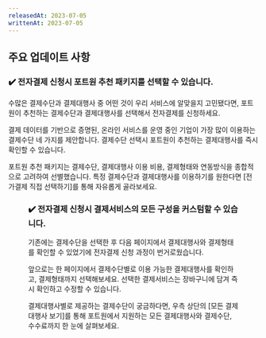 ```yaml
---
releasedAt: 2023-07-05
writtenAt: 2023-07-05
---
```



## 주요 업데이트 사항

### ✔️ 전자결제 신청시 포트원 추천 패키지를 선택할 수 있습니다.

수많은 결제수단과 결제대행사 중 어떤 것이 우리 서비스에 알맞을지 고민됐다면, 포트원이 추천하는 결제수단과 결제대행사를 선택해서 전자결제를 신청하세요.

결제 데이터를 기반으로 증명된, 온라인 서비스를 운영 중인 기업이 가장 많이 이용하는 결제수단 네 가지를 제안합니다. 결제수단 선택시 포트원이 추천하는 결제대행사를 즉시 확인할 수 있습니다.

포트원 추천 패키지는 결제수단, 결제대행사 이용 비용, 결제형태와 연동방식을 종합적으로 고려하여 선별했습니다. 특정 결제수단과 결제대행사를 이용하기를 원한다면 [전가결제 직접 선택하기]를 통해 자유롭게 골라보세요.

<Figure src={screenshot1} />

### ✔️ 전자결제 신청시 결제서비스의 모든 구성을 커스텀할 수 있습니다.

기존에는 결제수단을 선택한 후 다음 페이지에서 결제대행사와 결제형태를 확인할 수 있었기에 전자결제 신청 과정이 번거로웠습니다.

앞으로는 한 페이지에서 결제수단별로 이용 가능한 결제대행사를 확인하고, 결제형태까지 선택해보세요. 선택한 결제서비스는 장바구니에 담겨 즉시 확인하고 수정할 수 있습니다.

결제대행사별로 제공하는 결제수단이 궁금하다면, 우측 상단의 [모든 결제대행사 보기]를 통해 포트원에서 지원하는 모든 결제대행사와 결제수단, 수수료까지 한 눈에 살펴보세요.

<Figure src={screenshot2} />
